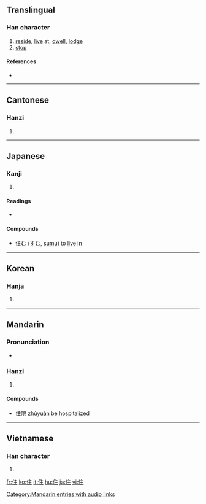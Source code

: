 ==Translingual==

===Han character===
{{Han char|rn=9|rad=人|as=05|sn=7|four=2021<sub>4</sub>|canj=人卜土 (OYG)}}

# [[reside]], [[live]] at, [[dwell]], [[lodge]]
# [[stop]]

====References====
* {{Han ref|kx=0098.090|dkj=00505|dj=0207.020|hdz=10137.090|uh=4F4F|ud=20303|bh=A6ED|bd=42733}}

----

==Cantonese==

===Hanzi===
{{yue-hanzi|jyut=|y=jyu6}}

# {{defn|Cantonese|sort=人05}}

----

==Japanese==

===Kanji===
{{ja-kanji|grade=3|rs=人05}}

# {{defn|Japanese}}

====Readings====
* {{ja-readings|on=[[じゅう]] (jū)|kun=[[すむ]] (sumu), [[とどまる]] (todomaru), [[やむ]] (yamu)}}

====Compounds====
*[[住む]] ([[すむ]], [[sumu]]) to [[live]] in

----

==Korean==

===Hanja===
{{ko-hanja|hangeul=주|rv=ju|mr=chu}}

# {{defn|Korean|sort=人05}}

----

==Mandarin==

===Pronunciation===
*{{audio|zh-zhù.ogg|audio}}

===Hanzi===
{{cmn-hanzi|pin=[[zhù]] ([[zhu4]])|wg=chu<sup>4</sup>}}

# {{defn|Mandarin|sort=人05}}

====Compounds====
* [[住院]] [[zhùyuàn]] be hospitalized

[[Category:Mandarin entries with audio links]]

----

==Vietnamese==

===Han character===
{{vi-hantu|[[trụ]], [[trú]], [[trọ]], [[giọ]]|rs=人05}}

# {{defn|Vietnamese|sort=人05}}

[[fr:住]]
[[ko:住]]
[[it:住]]
[[hu:住]]
[[ja:住]]
[[vi:住]]